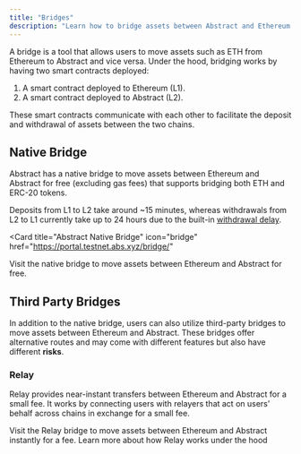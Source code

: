 ```yaml
---
title: "Bridges"
description: "Learn how to bridge assets between Abstract and Ethereum."
---
```


A bridge is a tool that allows users to move assets such as ETH from Ethereum to Abstract and vice versa.
Under the hood, bridging works by having two smart contracts deployed:

1. A smart contract deployed to Ethereum (L1).
2. A smart contract deployed to Abstract (L2).

These smart contracts communicate with each other to facilitate the deposit and withdrawal of assets between the two chains.

## Native Bridge

Abstract has a native bridge to move assets between Ethereum and
Abstract for free (excluding gas fees) that supports bridging both ETH and ERC-20 tokens.

Deposits from L1 to L2 take around ~15 minutes, whereas
withdrawals from L2 to L1 currently take up to 24 hours due to the
built-in [withdrawal delay](https://docs.zksync.io/build/resources/withdrawal-delay#withdrawal-delay).

<Card
  title="Abstract Native Bridge"
  icon="bridge"
  href="https://portal.testnet.abs.xyz/bridge/"
>
  Visit the native bridge to move assets between Ethereum and Abstract for free.
</Card>

## Third Party Bridges

In addition to the native bridge, users can also utilize third-party bridges
to move assets between Ethereum and Abstract.
These bridges offer alternative routes and may come with different features but also have different **risks**.

### Relay

Relay provides near-instant transfers between Ethereum and Abstract for a small fee.
It works by connecting users with relayers that act on users&rsquo; behalf across chains in exchange for a small fee.

<CardGroup cols={2}>
  <Card
    title="Relay Bridge"
    icon="bridge"
    href="https://testnets.relay.link/abstract"
  >
    Visit the Relay bridge to move assets between Ethereum and Abstract
    instantly for a fee.
  </Card>
  <Card
    title="Relay documentation"
    icon="file-contract"
    href="https://docs.relay.link/what-is-relay"
  >
    Learn more about how Relay works under the hood
  </Card>
</CardGroup>
